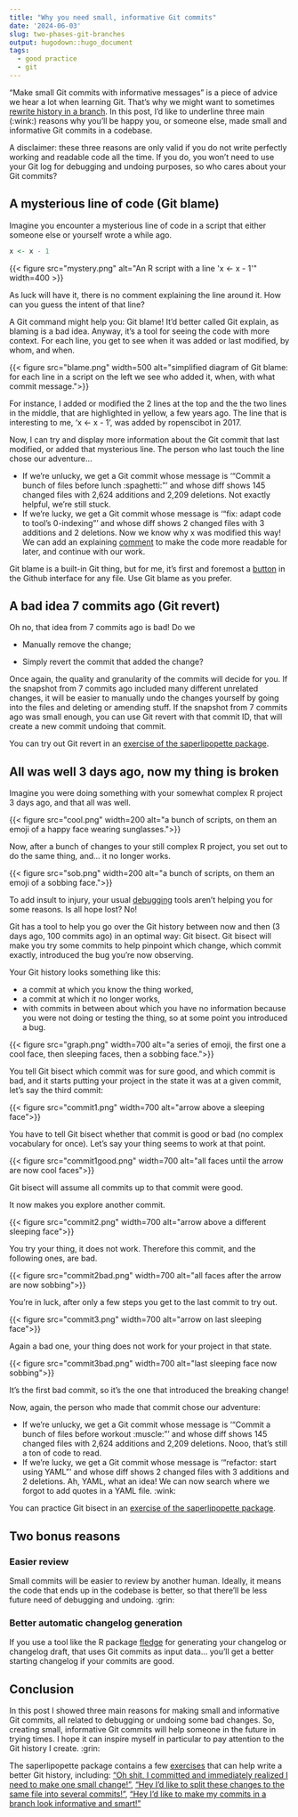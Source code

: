 ```yaml
---
title: "Why you need small, informative Git commits"
date: '2024-06-03'
slug: two-phases-git-branches
output: hugodown::hugo_document
tags:
  - good practice
  - git
---
```


"Make small Git commits with informative messages" is a piece of advice we hear a lot when learning Git.
That's why we might want to sometimes [rewrite history in a branch](/2023/12/07/two-phases-git-branches/).
In this post, I'd like to underline three main (:wink:) reasons why you'll be happy you, or someone else, made small and informative Git commits in a codebase.

A disclaimer: these three reasons are only valid if you do not write perfectly working and readable code all the time.
If you do, you won't need to use your Git log for debugging and undoing purposes, so who cares about your Git commits?

## A mysterious line of code (Git blame)

Imagine you encounter a mysterious line of code in a script that either someone else or yourself wrote a while ago.

```r
x <- x - 1
```

```{=html}
{{< figure src="mystery.png" alt="An R script with a line 'x <- x - 1'" width=400 >}}
```

As luck will have it, there is no comment explaining the line around it.
How can you guess the intent of that line?

A Git command might help you: Git blame!
It'd better called Git explain, as blaming is a bad idea.
Anyway, it's a tool for seeing the code with more context.
For each line, you get to see when it was added or last modified, by whom, and when.

```{=html}
{{< figure src="blame.png" width=500 alt="simplified diagram of Git blame: for each line in a script on the left we see who added it, when, with what commit message.">}}
```

For instance, I added or modified the 2 lines at the top and the the two lines in the middle, that are highlighted in yellow, a few years ago.
The line that is interesting to me, 'x <- x - 1', was added by ropenscibot in 2017.

Now, I can try and display more information about the Git commit that last modified, or added that mysterious line.
The person who last touch the line chose our adventure...

- If we're unlucky, we get a Git commit whose message is '"Commit a bunch of files before lunch :spaghetti:"' and whose diff shows 145 changed files with 2,624 additions and 2,209 deletions. Not exactly helpful, we're still stuck.
- If we're lucky, we get a Git commit whose message is '"fix: adapt code to tool's 0-indexing"' and whose diff shows 2 changed files with 3 additions and 2 deletions. Now we know why x was modified this way! We can add an explaining [comment](https://blog.r-hub.io/2023/01/26/code-comments-self-explaining-code/) to make the code more readable for later, and continue with our work.

Git blame is a built-in Git thing, but for me, it's first and foremost a [button](https://docs.github.com/en/repositories/working-with-files/using-files/viewing-a-file#viewing-the-line-by-line-revision-history-for-a-file) in the Github interface for any file.
Use Git blame as you prefer.

## A bad idea 7 commits ago (Git revert)

Oh no, that idea from 7 commits ago is bad! Do we

- Manually remove the change;

- Simply revert the commit that added the change?

Once again, the quality and granularity of the commits will decide for you.
If the snapshot from 7 commits ago included many different unrelated changes, it will be easier to manually undo the changes yourself by going into the files and deleting or amending stuff.
If the snapshot from 7 commits ago was small enough, you can use Git revert with that commit ID, that will create a new commit undoing that commit.

You can try out Git revert in an [exercise of the saperlipopette package](https://maelle.github.io/saperlipopette/reference/exo_revert_file.html).

## All was well 3 days ago, now my thing is broken

Imagine you were doing something with your somewhat complex R project 3 days ago, and that all was well.

```{=html}
{{< figure src="cool.png" width=200 alt="a bunch of scripts, on them an emoji of a happy face wearing sunglasses.">}}
```

Now, after a bunch of changes to your still complex R project, you set out to do the same thing, and... it no longer works.

```{=html}
{{< figure src="sob.png" width=200 alt="a bunch of scripts, on them an emoji of a sobbing face.">}}
```

To add insult to injury, your usual [debugging](https://www.pipinghotdata.com/talks/2022-11-11-debugging/) tools aren't helping you for some reasons.
Is all hope lost?
No! 

Git has a tool to help you go over the Git history between now and then (3 days ago, 100 commits ago) in an optimal way: Git bisect.
Git bisect will make you try some commits to help pinpoint which change, which commit exactly, introduced the bug you're now observing.

Your Git history looks something like this: 

- a commit at which you know the thing worked, 
- a commit at which it no longer works, 
- with commits in between about which you have no information because you were not doing or testing the thing, so at some point you introduced a bug.

```{=html}
{{< figure src="graph.png" width=700 alt="a series of emoji, the first one a cool face, then sleeping faces, then a sobbing face.">}}
```

You tell Git bisect which commit was for sure good, and which commit is bad, and it starts putting your project in the state it was at a given commit, let's say the third commit:

```{=html}
{{< figure src="commit1.png" width=700 alt="arrow above a sleeping face">}}
```

You have to tell Git bisect whether that commit is good or bad (no complex vocabulary for once).
Let's say your thing seems to work at that point.


```{=html}
{{< figure src="commit1good.png" width=700 alt="all faces until the arrow are now cool faces">}}
```

Git bisect will assume all commits up to that commit were good.

It now makes you explore another commit.

```{=html}
{{< figure src="commit2.png" width=700 alt="arrow above a different sleeping face">}}
```

You try your thing, it does not work.
Therefore this commit, and the following ones, are bad.

```{=html}
{{< figure src="commit2bad.png" width=700 alt="all faces after the arrow are now sobbing">}}
```


You're in luck, after only a few steps you get to the last commit to try out.

```{=html}
{{< figure src="commit3.png" width=700 alt="arrow on last sleeping face">}}
```

Again a bad one, your thing does not work for your project in that state.

 
```{=html}
{{< figure src="commit3bad.png" width=700 alt="last sleeping face now sobbing">}}
```

It's the first bad commit, so it's the one that introduced the breaking change!

Now, again, the person who made that commit chose our adventure:

- If we're unlucky, we get a Git commit whose message is '"Commit a bunch of files before workout :muscle:"' and whose diff shows 145 changed files with 2,624 additions and 2,209 deletions. Nooo, that's still a ton of code to read.
- If we're lucky, we get a Git commit whose message is '"refactor: start using YAML"' and whose diff shows 2 changed files with 3 additions and 2 deletions. Ah, YAML, what an idea! We can now search where we forgot to add quotes in a YAML file. :wink:

You can practice Git bisect in an [exercise of the saperlipopette package](https://maelle.github.io/saperlipopette/reference/exo_bisect.html).

## Two bonus reasons

### Easier review

Small commits will be easier to review by another human.
Ideally, it means the code that ends up in the codebase is better, so that there'll be less future need of debugging and undoing. :grin:

### Better automatic changelog generation

If you use a tool like the R package [fledge](https://fledge.cynkra.com/dev/) for generating your changelog or changelog draft, that uses Git commits as input data...
you'll get a better starting changelog if your commits are good.

## Conclusion

In this post I showed three main reasons for making small and informative Git commits, all related to debugging or undoing some bad changes.
So, creating small, informative Git commits will help someone in the future in trying times.
I hope it can inspire myself in particular to pay attention to the Git history I create. :grin:

The saperlipopette package contains a few [exercises](https://maelle.github.io/saperlipopette/reference/index.html) that can help write a better Git history, including: ["Oh shit, I committed and immediately realized I need to make one small change!"](https://maelle.github.io/saperlipopette/reference/exo_one_small_change.html), ["Hey I'd like to split these changes to the same file into several commits!"](https://maelle.github.io/saperlipopette/reference/exo_split_changes.html), ["Hey I'd like to make my commits in a branch look informative and smart!"](https://maelle.github.io/saperlipopette/reference/exo_rebase_i.html)